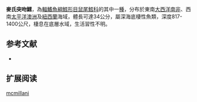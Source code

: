 {{Speciesbox
| name = 麥氏突吻鱈
| status = NE
| status_system = iucn3.1
| trend = unknow
| genus = Coryphaenoides
| species = mcmillani
| authority = [[Iwamoto_&_Shcherbachev|Iwamoto & Shcherbachev]], 1991
| synonyms = 
}}
'''麥氏突吻鱈'''，為[[輻鰭魚綱|輻鰭魚綱]][[鱈形目|鱈形目]][[鼠尾鱈科|鼠尾鱈科]]的其中一[[種|種]]，分布於東南[[大西洋|大西洋]][[南非|南非]]、西南[[太平洋|太平洋]][[澳洲|澳洲]]及[[紐西蘭|紐西蘭]]海域，體長可達34公分，屬深海底棲性魚類，深度817-1400公尺，棲息在底層水域，生活習性不明。

==参考文献==
*{{FishBase_species|genus=Coryphaenoides|species=mcmillani|year=2015|month=12}}

== 扩展阅读 ==
{{refbegin}}
{{wikispecies-inline|Coryphaenoides mcmillani|麥氏突吻鱈}}
{{refend}}
{{Taxonbar|from=Q2582448}}

[[Category:突吻鱈屬|mcmillani]]


{{鱈形目小作品}}